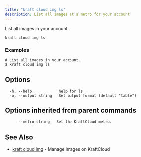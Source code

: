 ```yaml
---
title: "kraft cloud img ls"
description: List all images at a metro for your account
---
```


List all images in your account.


```
kraft cloud img ls
```

### Examples

```
# List all images in your account.
$ kraft cloud img ls

```

## Options

```
  -h, --help            help for ls
  -o, --output string   Set output format (default "table")
```

## Options inherited from parent commands

```
      --metro string   Set the KraftCloud metro.
```

## See Also

* [kraft cloud img](kraft_cloud_img.md)	 - Manage images on KraftCloud

